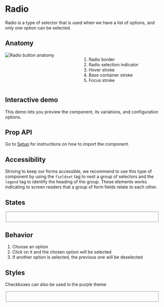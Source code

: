 


<Meta title="Components/Radio" />

<div class="docs-title">
  <div>
    <h1 class="docs-title__text">Radio</h1>
  </div>
</div>

<div class="docs-content">
  <p>Radio is a type of selector that is used when we have a list of options, and only one option can be selected.</p>

  <h2>Anatomy</h2>
  <div class="columns">
    <div class="column">
      <img src="docs/radio/radio-anatomy.png" alt="Radio button anatomy" />
    </div>
    <div class="column">
      <ol>
        <li>Radio border</li>
        <li>Radio selection indicator</li>
        <li>Hover stroke</li>
        <li>Base container stroke</li>
        <li>Focus stroke</li>
      </ol>
    </div>
  </div>

  <h2>Interactive demo</h2>
  <p>This demo lets you preview the component, its variations, and configuration options.</p>
  <RadioPlayground />

  <h2>Prop API</h2>
  <p>Go to <a href="/?path=/docs/getting-started-setup-confetti--page">Setup</a> for instructions on how to import the component.  </p>
  <ArgsTable of={Radio} />

  ## Accessibility

  Striving to keep our forms accessible, we recommend to use this type of component by using the `fieldset` tag to nest a group of
  selectors and the `legend` tag to identify the heading of the group.
  These elements works indicating to screen readers that a group of form fields relate to each other.

  ## States

  <Canvas>
    <Story name="Styles">
      <Fragment>
        <fieldset>
          <Radio className="lab-radio--purple" id="radio-5" label="Idle" name="radio2" value="" />
          <br />
          <Radio className="lab-radio--purple" id="radio-6" label="Idle" name="radio2" value="" />
        </fieldset>
      </Fragment>
    </Story>
  </Canvas>

  ## Behavior

  1. Choose an option
  2. Click on it and the chosen option will be selected
  3. If another option is selected, the previous one will be deselected

  ## Styles

  Checkboxes can also be used in the purple theme

  <Canvas>
    <Story name="Styles">
      <Fragment>
        <fieldset>
          <Radio className="lab-radio--purple" id="radio-5" label="Idle" name="radio2" value="" />
          <br />
          <Radio className="lab-radio--purple" id="radio-6" label="Idle" name="radio2" value="" />
        </fieldset>
      </Fragment>
    </Story>
  </Canvas>

</div>
